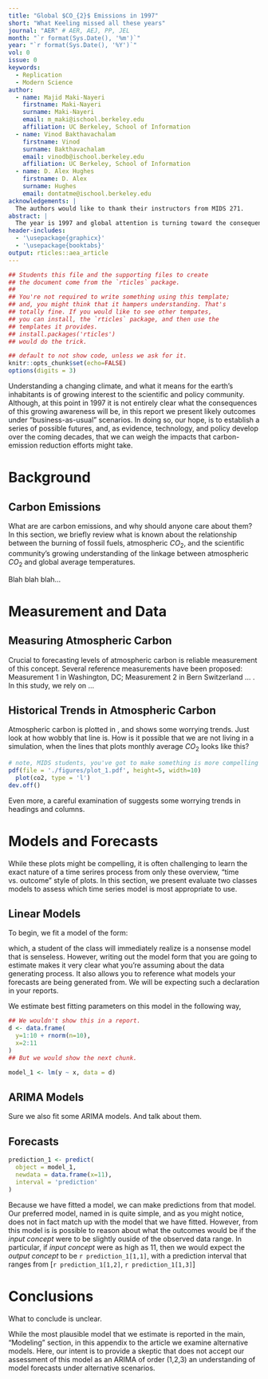 ```yaml
---
title: "Global $CO_{2}$ Emissions in 1997"
short: "What Keeling missed all these years"
journal: "AER" # AER, AEJ, PP, JEL
month: "`r format(Sys.Date(), '%m')`"
year: "`r format(Sys.Date(), '%Y')`"
vol: 0
issue: 0
keywords:
  - Replication
  - Modern Science
author:
  - name: Majid Maki-Nayeri
    firstname: Maki-Nayeri
    surname: Maki-Nayeri
    email: m_maki@ischool.berkeley.edu
    affiliation: UC Berkeley, School of Information
  - name: Vinod Bakthavachalam
    firstname: Vinod
    surname: Bakthavachalam
    email: vinodb@ischool.berkeley.edu
    affiliation: UC Berkeley, School of Information
  - name: D. Alex Hughes
    firstname: D. Alex 
    surname: Hughes
    email: dontatme@ischool.berkeley.edu
acknowledgements: | 
  The authors would like to thank their instructors from MIDS 271.
abstract: | 
  The year is 1997 and global attention is turning toward the consequences of human-actions in our environmental system. The IPCC has been in existence and studying these trends for more than ten years, and has released its second assessment report in 1995. In this report, the IPCC notes that the balance of the evidence suggests that human-actions play a role in the changing climate. Although, there is little political will to change this activity, neither have global progressive and conservative politicians broken into clear partisan camps. Here, we assess data from the Mona Loa observatory to describe and predict global $CO_{2}$ concentrations under several possible scenarios. What we find, when we run the analysis, is going to be grim. 
header-includes: 
  - '\usepackage{graphicx}'
  - '\usepackage{booktabs}'
output: rticles::aea_article
---
```


```r
## Students this file and the supporting files to create 
## the document come from the `rticles` package. 
## 
## You're not required to write something using this template; 
## and, you might think that it hampers understanding. That's 
## totally fine. If you would like to see other tempates, 
## you can install, the `rticles` package, and then use the
## templates it provides. 
## install.packages('rticles')
## would do the trick. 
```


```r
## default to not show code, unless we ask for it.
knitr::opts_chunk$set(echo=FALSE)
options(digits = 3)
```


Understanding a changing climate, and what it means for the earth's inhabitants is of growing interest to the scientific and policy community. Although, at this point in 1997 it is not entirely clear what the consequences of this growing awareness will be, in this report we present likely outcomes under "business-as-usual" scenarios. In doing so, our hope, is to establish a series of possible futures, and, as evidence, technology, and policy develop over the coming decades, that we can weigh the impacts that carbon-emission reduction efforts might take. 

# Background 
## Carbon Emissions 
What are are carbon emissions, and why should anyone care about them? In this section, we briefly review what is known about the relationship between the burning of fossil fuels, atmospheric $CO_{2}$, and the scientific community's growing understanding of the linkage between atmospheric $CO_{2}$ and global average temperatures. 

Blah blah blah... 

# Measurement and Data 
## Measuring Atmospheric Carbon 
Crucial to forecasting levels of atmospheric carbon is reliable measurement of this concept.\footnote{MIDS students: Think about this, for a moment. Suppose that you were to measure atmospheric carbon directly outside a steel-foundry in Michigan. How reliable a measurement of global atmospheric carbon do you think this would be? What if that were the only measure that you had, would you still propose to write this paper? I certainly hope not.} Several reference measurements have been proposed: Measurement 1 in Washington, DC; Measurement 2 in Bern Switzerland ... . In this study, we rely on ... 

## Historical Trends in Atmospheric Carbon 

Atmospheric carbon is plotted in \autoref{fig:carbon}, and shows some worrying trends. Just look at how wobbly that line is. How is it possible that we are not living in a simulation, when the lines that plots monthly average $CO_{2}$ looks like this? 

```r
# note, MIDS students, you've got to make something is more compelling than this
pdf(file = './figures/plot_1.pdf', height=5, width=10)
  plot(co2, type = 'l')
dev.off()
```

\begin{figure}
  \includegraphics[width=.8\linewidth]{./figures/plot_1.pdf}
  \caption{An uncareful plot.\label{fig:carbon}}
  \begin{figurenotes}
    After giving a declarative statement about what is in the plot, it is useful to provide a very concise interpretation of what you see, or how you read the plot. It should be possible for a reader to \textit{almost} read your entire report from tables, figures, and estimated models.
  \end{figurenotes}
\end{figure} 

Even more, a careful examination of \autoref{tab:table_1} suggests some worrying trends in headings and columns. 

\begin{table}
  \caption{What is happening with headers?\label{tab:table_1}}
  \begin{tabular}{lll}
    \toprule 
    & Heading 1 & Heading 2 \\
    Row 1 & 1 & 2 \\
    Row 2 & 3 & 4 \\
    \bottomrule
  \end{tabular}
  \begin{tablenotes}
    Table notes environment without optional leadin.
  \end{tablenotes}
\end{table}

# Models and Forecasts 
While these plots might be compelling, it is often challenging to learn the exact nature of a time serires process from only these overview, "time vs. outcome" style of plots. In this section, we present evaluate two classes models to assess which time series model is most appropriate to use. 

## Linear Models 

To begin, we fit a model of the form: 

\begin{equation}
\label{eq:one}
\text{CO}_{2} = \phi_{0} + \phi_{1} + \epsilon_{eit}
\end{equation} 

which, a student of the class will immediately realize is a nonsense model that is senseless. However, writing out the model form that you are going to estimate makes it very clear what you're assuming about the data generating process. It also allows you to reference what models your forecasts are being generated from. We will be expecting such a declaration in your reports. 

We estimate best fitting parameters on this model in the following way, 
```r
## We wouldn't show this in a report.
d <- data.frame(
  y=1:10 + rnorm(n=10), 
  x=2:11
)
## But we would show the next chunk. 
```

```r
model_1 <- lm(y ~ x, data = d)
```

## ARIMA Models 

Sure we also fit some ARIMA models. And talk about them. 

## Forecasts 

```r
prediction_1 <- predict(
  object = model_1, 
  newdata = data.frame(x=11), 
  interval = 'prediction'
)
```


Because we have fitted a model, we can make predictions from that model. Our preferred model, named in \autoref{eq:one} is quite simple, and as you might notice, does not in fact match up with the model that we have fitted. However, from this model is is possible to reason about what the outcomes would be if the *input concept* were to be slightly ouside of the observed data range. In particular, if *input concept* were as high as $11$, then we would expect the *output concept* to be `r prediction_1[1,1]`, with a prediction interval that ranges from [`r prediction_1[1,2]`, `r prediction_1[1,3]`]

# Conclusions 

What to conclude is unclear. 

\bibliographystyle{aea}
\bibliography{references}

\appendix
\section{Appendix: Model Robustness}

While the most plausible model that we estimate is reported in the main, "Modeling" section, in this appendix to the article we examine alternative models. Here, our intent is to provide a skeptic that does not accept our assessment of this model as an ARIMA of order (1,2,3) an understanding of model forecasts under alternative scenarios. 

